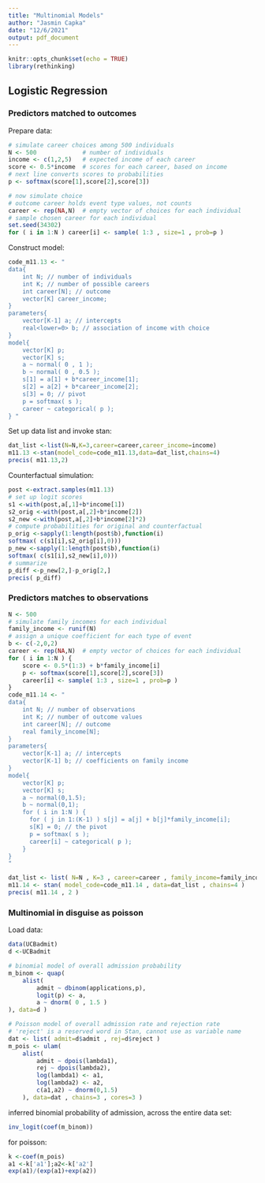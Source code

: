 ```yaml
---
title: "Multinomial Models"
author: "Jasmin Capka"
date: "12/6/2021"
output: pdf_document
---
```


```r
knitr::opts_chunk$set(echo = TRUE)
library(rethinking)
```

## Logistic Regression

### Predictors matched to outcomes

Prepare data:

```r
# simulate career choices among 500 individuals
N <- 500             # number of individuals
income <- c(1,2,5)   # expected income of each career
score <- 0.5*income  # scores for each career, based on income
# next line converts scores to probabilities
p <- softmax(score[1],score[2],score[3])

# now simulate choice
# outcome career holds event type values, not counts
career <- rep(NA,N)  # empty vector of choices for each individual
# sample chosen career for each individual
set.seed(34302)
for ( i in 1:N ) career[i] <- sample( 1:3 , size=1 , prob=p )
```

Construct model:

```r
code_m11.13 <- "
data{
    int N; // number of individuals
    int K; // number of possible careers
    int career[N]; // outcome
    vector[K] career_income;
}
parameters{
    vector[K-1] a; // intercepts
    real<lower=0> b; // association of income with choice
}
model{
    vector[K] p;
    vector[K] s;
    a ~ normal( 0 , 1 );
    b ~ normal( 0 , 0.5 );
    s[1] = a[1] + b*career_income[1];
    s[2] = a[2] + b*career_income[2];
    s[3] = 0; // pivot
    p = softmax( s );
    career ~ categorical( p );
} "
```

Set up data list and invoke stan:

```r
dat_list <-list(N=N,K=3,career=career,career_income=income)
m11.13 <-stan(model_code=code_m11.13,data=dat_list,chains=4)
precis( m11.13,2)
```

Counterfactual simulation:

```r
post <-extract.samples(m11.13)
# set up logit scores
s1 <-with(post,a[,1]+b*income[1])
s2_orig <-with(post,a[,2]+b*income[2])
s2_new <-with(post,a[,2]+b*income[2]*2)
# compute probabilities for original and counterfactual
p_orig <-sapply(1:length(post$b),function(i)
softmax( c(s1[i],s2_orig[i],0)))
p_new <-sapply(1:length(post$b),function(i)
softmax( c(s1[i],s2_new[i],0)))
# summarize
p_diff <-p_new[2,]-p_orig[2,]
precis( p_diff)
```

### Predictors matches to observations

```r
N <- 500
# simulate family incomes for each individual
family_income <- runif(N)
# assign a unique coefficient for each type of event
b <- c(-2,0,2)
career <- rep(NA,N)  # empty vector of choices for each individual
for ( i in 1:N ) {
    score <- 0.5*(1:3) + b*family_income[i]
    p <- softmax(score[1],score[2],score[3])
    career[i] <- sample( 1:3 , size=1 , prob=p )
}
code_m11.14 <- "
data{
    int N; // number of observations
    int K; // number of outcome values
    int career[N]; // outcome
    real family_income[N];
}
parameters{
    vector[K-1] a; // intercepts
    vector[K-1] b; // coefficients on family income
}
model{
    vector[K] p;
    vector[K] s;
    a ~ normal(0,1.5);
    b ~ normal(0,1);
    for ( i in 1:N ) {
      for ( j in 1:(K-1) ) s[j] = a[j] + b[j]*family_income[i];
      s[K] = 0; // the pivot
      p = softmax( s );
      career[i] ~ categorical( p );
    }
}
"

dat_list <- list( N=N , K=3 , career=career , family_income=family_income )
m11.14 <- stan( model_code=code_m11.14 , data=dat_list , chains=4 )
precis( m11.14 , 2 )
```

### Multinomial in disguise as poisson

Load data:

```r
data(UCBadmit)
d <-UCBadmit
```


```r
# binomial model of overall admission probability
m_binom <- quap(
    alist(
        admit ~ dbinom(applications,p),
        logit(p) <- a,
        a ~ dnorm( 0 , 1.5 )
), data=d )

# Poisson model of overall admission rate and rejection rate
# 'reject' is a reserved word in Stan, cannot use as variable name
dat <- list( admit=d$admit , rej=d$reject )
m_pois <- ulam(
    alist(
        admit ~ dpois(lambda1),
        rej ~ dpois(lambda2),
        log(lambda1) <- a1,
        log(lambda2) <- a2,
        c(a1,a2) ~ dnorm(0,1.5)
    ), data=dat , chains=3 , cores=3 )
```

inferred binomial probability of admission, across the entire data set:

```r
inv_logit(coef(m_binom))
```

for poisson:

```r
k <-coef(m_pois)
a1 <-k['a1'];a2<-k['a2']
exp(a1)/(exp(a1)+exp(a2))
```



































